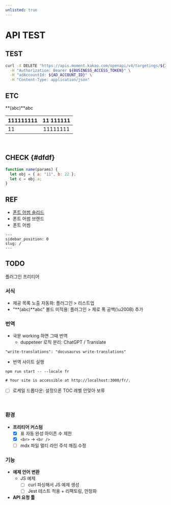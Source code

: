 ```yaml
---
unlisted: true
---
```


# API TEST

## TEST

<ExampleConverter>

```bash
curl -X DELETE "https://apis.moment.kakao.com/openapi/v4/targetings/${ID}" \
  -H "Authorization: Bearer ${BUSINESS_ACCESS_TOKEN}" \
  -H "adAccountId: ${AD_ACCOUNT_ID}" \
  -H "Content-Type: application/json"
```

</ExampleConverter>

## ETC

**(abc)**abc

| 111111111 | 11 111111 |
| --- | :-: |
| 11 | 11111111 |

<br />

## CHECK {#dfdf}

```js
function name(params) {
  let obj = { a: "11", b: 22 };
  let c = obj.a;
}
```

## REF

- [폰트 어썸 솔리드](https://fontawesome.com/search?o=r&m=free&s=solid)
- 폰트 어썸 브랜드
- 폰트 어썸

```mdx
---
sidebar_position: 0
slug: /
---
```

## TODO

플러그인 프리티어

### 서식

- 제공 목록 노출 자동화: 플러그인 > 리스트업
- "**(abc)**abc" 볼드 미적용: 플러그인 > 제로 폭 공백(\u200B) 추가

### 번역

- 국문 working 하면 그때 번역
  - duppeteer 로직 분리: ChatGPT / Translate

```
"write-translations": "docusaurus write-translations"
```

- 번역 사이트 실행

```bssh
npm run start -- --locale fr

# Your site is accessible at http://localhost:3000/fr/.
```

- [ ] 로케일 드롭다운: 설정으론 TOC 레벨 안맞아 보류

<br />

### 환경

- **프리티어 커스텀**
  - [x] 표 자동 완성 하이픈 수 제한
  - [x] `<br>` -> `<br />`
  - [ ] mdx 파일 멀티 라인 주석 깨짐 수정

### 기능

- **예제 언어 변환**
  - JS 예제
    - [ ] curl 파싱해서 JS 예제 생성
    - [ ] Jest 테스트 적용 + 리팩토링, 안정화
- **API 요청 툴**
